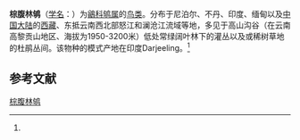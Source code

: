 {{Speciesbox
| name = 棕腹林鸲
| status = 
| status_system = 
| image = Tarsiger hyperythrus -Eaglenest Wildlife Sanctuary, Arunachal Pradesh, India -male-8.jpg
| genus = Tarsiger
| species = hyperythrus
| authority = (Blyth)<ref name='id3103'>{{cite web| url =http://www.bioinfo.cn/db05/BjdwSpecies.php?action=view&id=3103| title =棕腹林鸲| work =《中国动物物种编目数据库》| publisher =中国科学院微生物研究所| author =中国科学院动物研究所| accessdate =2009-04-04| deadurl =yes| archiveurl =https://web.archive.org/web/20160305092939/http://www.bioinfo.cn/db05/BjdwSpecies.php?action=view&id=3103| archivedate =2016-03-05}}</ref>
}}

'''棕腹林鸲'''（[[学名|学名]]：{{lang|la|''Tarsiger hyperythrus''}}）为[[鶲科|鶲科]][[鸲属|鸲属]]的[[鸟类|鸟类]]。分布于尼泊尔、不丹、印度、缅甸以及[[中国大陆|中国大陆]]的[[西藏|西藏]]、东抵云南西北部怒江和澜沧江流域等地，多见于高山沟谷（在云南高黎贡山地区、海拔为1950-3200米）低处常绿阔叶林下的灌丛以及或稀树草地的杜鹃丛间。该物种的模式产地在印度Darjeeling。<ref name='id3103'/>

== 参考文献 ==
{{reflist}}
{{Taxonbar|from=Q905824}}

[[Category:鸲属|棕腹林鸲]]


{{雀形目小作品}}